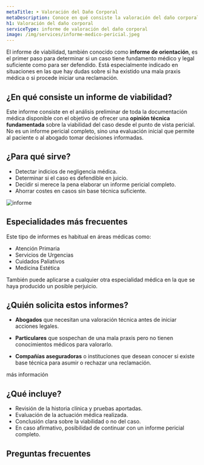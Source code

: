 ```yaml
---
metaTitle: ➤ Valoración del Daño Corporal
metaDescription: Conoce en qué consiste la valoración del daño corporal, qué se evalúa y cómo un perito médico puede ayudarte en reclamaciones legales o procesos de incapacidad.
h1: Valoración del daño corporal
serviceType: informe de valoración del daño corporal
image: /img/services/informe-medico-pericial.jpeg
---
```



El informe de viabilidad, también conocido como **informe de orientación**, es el primer paso para determinar si un caso tiene fundamento médico y legal suficiente como para ser defendido. Está especialmente indicado en situaciones en las que hay dudas sobre si ha existido una mala praxis médica o si procede iniciar una reclamación.

<ServiceForm heading="contacta conmigo" />

## ¿En qué consiste un informe de viabilidad?

Este informe consiste en el análisis preliminar de toda la documentación médica disponible con el objetivo de ofrecer una **opinión técnica fundamentada** sobre la viabilidad del caso desde el punto de vista pericial. No es un informe pericial completo, sino una evaluación inicial que permite al paciente o al abogado tomar decisiones informadas.

<CtaLinks modifier="service-page" />

## ¿Para qué sirve?

- Detectar indicios de negligencia médica.
- Determinar si el caso es defendible en juicio.
- Decidir si merece la pena elaborar un informe pericial completo.
- Ahorrar costes en casos sin base técnica suficiente.

<Image
  src="/img/services/informe-medico-pericial.jpeg"
  alt="informe"
  height={1200}
  width={750}
/>

## Especialidades más frecuentes

Este tipo de informes es habitual en áreas médicas como:

- Atención Primaria
- Servicios de Urgencias
- Cuidados Paliativos
- Medicina Estética

También puede aplicarse a cualquier otra especialidad médica en la que se haya producido un posible perjuicio.

## ¿Quién solicita estos informes?

- **Abogados** que necesitan una valoración técnica antes de iniciar acciones legales.

- **Particulares** que sospechan de una mala praxis pero no tienen conocimientos médicos para valorarlo.

- **Compañías aseguradoras** o instituciones que desean conocer si existe base técnica para asumir o rechazar una reclamación.

<MainCta modifier="service-page">más información</MainCta>

## ¿Qué incluye?

- Revisión de la historia clínica y pruebas aportadas.
- Evaluación de la actuación médica realizada.
- Conclusión clara sobre la viabilidad o no del caso.
- En caso afirmativo, posibilidad de continuar con un informe pericial completo.

## Preguntas frecuentes

<FAQ faqs={FAQ_INFORMES_DE_VIABILIDAD} />

